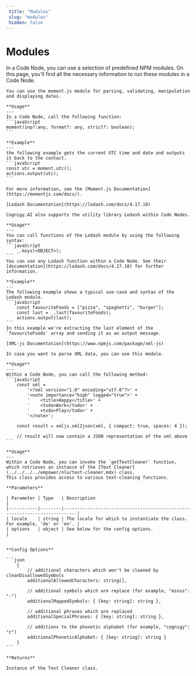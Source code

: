 ```yaml
---
 title: "Modules" 
 slug: "modules" 
 hidden: false 
---
```


# Modules

In a Code Node, you can use a selection of predefined NPM modules. On this page, you'll find all the necessary information to run these modules in a Code Node.

<CollapsibleSection title="Moment.js">

    You can use the moment.js module for parsing, validating, manipulation and displaying dates.
    
    **Usage**
    ---
    In a Code Node, call the following function:
    ```javaScript
    moment(inp?:any, format?: any, strict?: boolean);
    ``` 
    
    **Example**
    ---
    the following example gets the current UTC time and date and outputs it back to the contact.
    ```javaScript
    const utc = moment.utc();
    actions.output(utc);
    ```
    
    For more information, see the [Moment.js Documentation](https://momentjs.com/docs/).
    
    

</CollapsibleSection>


<CollapsibleSection title="Lodash">

    [Lodash Documentation](https://lodash.com/docs/4.17.10)

    Cognigy.AI also supports the utility library Lodash within Code Nodes.

    **Usage**
    ---
    You can call functions of the Lodash module by using the following syntax:
    ```javaScript
        _.keys(<OBJECT>);
    ```
    You can use any Lodash function within a Code Node. See their [documentation](https://lodash.com/docs/4.17.10) for further information.

    **Example**
    ---
    The following example shows a typical use-case and syntax of the Lodash module.
    ```javaScript
        const favouriteFoods = ["pizza", "spaghetti", "burger"];
        const last = _.last(favouriteFoods);
        actions.output(last);
    ```
    In this example we're extracting the last element of the `favouriteFoods` array and sending it as an output message.

</CollapsibleSection>


<CollapsibleSection title="Messenger Platform">

    [XML-js Documentation](https://www.npmjs.com/package/xml-js)

    In case you want to parse XML data, you can use this module.

    **Usage**
    ---
    Within a Code Node, you can call the following method: 
    ```javaScript
        const xml =
            '<?xml version="1.0" encoding="utf-8"?>' +
            '<note importance="high" logged="true">' +
            '    <title>Happy</title>' +
            '    <todo>Work</todo>' +
            '    <todo>Play</todo>' +
            '</note>';
    
        const result = xmljs.xml2json(xml, { compact: true, spaces: 4 });
    
        // result will now contain a JSON representation of the xml above
    ```

</CollapsibleSection>


<CollapsibleSection title="Text Cleaner">

    **Usage**
    ---
    Within a Code Node, you can invoke the `getTextCleaner` function, which retrieves an instance of the [Text Cleaner](../../../../empower/nlu/text-cleaner.mdx) class. 
    This class provides access to various text-cleaning functions.

    **Parameters**

    | Parameter | Type   | Description                                                               |
    |-----------|--------|---------------------------------------------------------------------------|
    | locale    | string | The locale for which to instantiate the class. For example, 'de' or 'en'. |
    | options   | object | See below for the config options.                                         |


    **Config Options**

    ```json
        {
            // additional characters which won't be cleaned by cleanDisallowedSymbols
            additionalAllowedCharacters: string[], 
    
            // additional symbols which are replace (for example, "minus": "-")
            additionalMappedSymbols: { [key: string]: string }, 
    
            // additional phrases which are replaced
            additionalSpecialPhrases: { [key: string]: string }, 
    
            // additions to the phonetic alphabet (for example, "cognigy": "c")
            additionalPhoneticAlphabet: { [key: string]: string } 
        }
    ```

    **Returns**

    Instance of the Text Cleaner class.

</CollapsibleSection>

